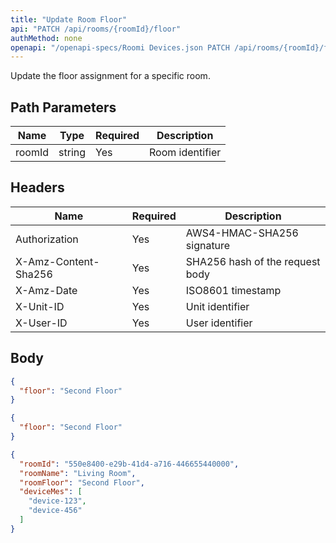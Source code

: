 ```yaml
---
title: "Update Room Floor"
api: "PATCH /api/rooms/{roomId}/floor"
authMethod: none
openapi: "/openapi-specs/Roomi Devices.json PATCH /api/rooms/{roomId}/floor"
---
```


Update the floor assignment for a specific room.

## Path Parameters


| Name | Type | Required | Description |
| --- | --- | --- | --- |
| roomId | string | Yes | Room identifier |


## Headers


| Name | Required | Description |
| --- | --- | --- |
| Authorization | Yes | AWS4-HMAC-SHA256 signature |
| X-Amz-Content-Sha256 | Yes | SHA256 hash of the request body |
| X-Amz-Date | Yes | ISO8601 timestamp |
| X-Unit-ID | Yes | Unit identifier |
| X-User-ID | Yes | User identifier |


## Body

```json
{
  "floor": "Second Floor"
}
```


<RequestExample>

```json Request Body
{
  "floor": "Second Floor"
}
```

</RequestExample>


<ResponseExample>

```json Response
{
  "roomId": "550e8400-e29b-41d4-a716-446655440000",
  "roomName": "Living Room",
  "roomFloor": "Second Floor",
  "deviceMes": [
    "device-123",
    "device-456"
  ]
}
```

</ResponseExample>
